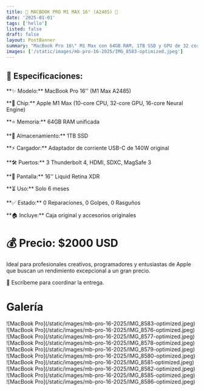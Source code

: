 ```yaml
---
title: 🌟 MACBOOK PRO M1 MAX 16" (A2485) 🌟
date: '2025-01-01'
tags: ['hello']
listed: false
draft: false
layout: PostBanner
summary: "MacBook Pro 16\" M1 Max con 64GB RAM, 1TB SSD y GPU de 32 cores. En excelente estado con solo 6 meses de uso. Incluye caja y accesorios originales. Precio: $2000 USD."
images: ['/static/images/mb-pro-16-2025/IMG_8583-optimized.jpeg']
---
```


## 💼 Especificaciones:

<p className="mt-0 mb-0">**✨ Modelo:** MacBook Pro 16'' (M1 Max A2485)</p>

<p className="mt-0 mb-0">**🧠 Chip:** Apple M1 Max (10-core CPU, 32-core GPU, 16-core Neural Engine)</p>

<p className="mt-0 mb-0">**⭐ Memoria:** 64GB RAM unificada</p>

<p className="mt-0 mb-0">**💾 Almacenamiento:** 1TB SSD</p>

<p className="mt-0 mb-0">**⚡ Cargador:** Adaptador de corriente USB-C de 140W original</p>

<p className="mt-0 mb-0">**🛠 Puertos:** 3 Thunderbolt 4, HDMI, SDXC, MagSafe 3</p>

<p className="mt-0 mb-0">**🌟 Pantalla:** 16'' Liquid Retina XDR</p>

<p className="mt-0 mb-0">**⏳ Uso:** Solo 6 meses</p>

<p className="mt-0 mb-0">**✅ Estado:** 0 Reparaciones, 0 Golpes, 0 Rasguños</p>

<p className="mt-0">**🏠 Incluye:** Caja original y accesorios originales</p>

# 💰 Precio: $2000 USD

Ideal para profesionales creativos, programadores y entusiastas de Apple que buscan un rendimiento excepcional a un gran precio.

💬 Escríbeme para coordinar la entrega.

# Galería

<div className="-mx-2 flex flex-wrap overflow-hidden xl:-mx-2">
  <div className="my-1 w-full overflow-hidden px-2 xl:my-1 xl:w-1/2 xl:px-2">
    ![MacBook Pro](/static/images/mb-pro-16-2025/IMG_8583-optimized.jpeg)
  </div>
  <div className="my-1 w-full overflow-hidden px-2 xl:my-1 xl:w-1/2 xl:px-2">
    ![MacBook Pro](/static/images/mb-pro-16-2025/IMG_8576-optimized.jpeg)
  </div>
  <div className="my-1 w-full overflow-hidden px-2 xl:my-1 xl:w-1/2 xl:px-2">
    ![MacBook Pro](/static/images/mb-pro-16-2025/IMG_8577-optimized.jpeg)
  </div>
  <div className="my-1 w-full overflow-hidden px-2 xl:my-1 xl:w-1/2 xl:px-2">
    ![MacBook Pro](/static/images/mb-pro-16-2025/IMG_8578-optimized.jpeg)
  </div>
  <div className="my-1 w-full overflow-hidden px-2 xl:my-1 xl:w-1/2 xl:px-2">
    ![MacBook Pro](/static/images/mb-pro-16-2025/IMG_8579-optimized.jpeg)
  </div>
  <div className="my-1 w-full overflow-hidden px-2 xl:my-1 xl:w-1/2 xl:px-2">
    ![MacBook Pro](/static/images/mb-pro-16-2025/IMG_8580-optimized.jpeg)
  </div>
  <div className="my-1 w-full overflow-hidden px-2 xl:my-1 xl:w-1/2 xl:px-2">
    ![MacBook Pro](/static/images/mb-pro-16-2025/IMG_8581-optimized.jpeg)
  </div>
  <div className="my-1 w-full overflow-hidden px-2 xl:my-1 xl:w-1/2 xl:px-2">
    ![MacBook Pro](/static/images/mb-pro-16-2025/IMG_8582-optimized.jpeg)
  </div>
  <div className="my-1 w-full overflow-hidden px-2 xl:my-1 xl:w-1/2 xl:px-2">
    ![MacBook Pro](/static/images/mb-pro-16-2025/IMG_8585-optimized.jpeg)
  </div>
  <div className="my-1 w-full overflow-hidden px-2 xl:my-1 xl:w-1/2 xl:px-2">
    ![MacBook Pro](/static/images/mb-pro-16-2025/IMG_8586-optimized.jpeg)
  </div>
</div>
